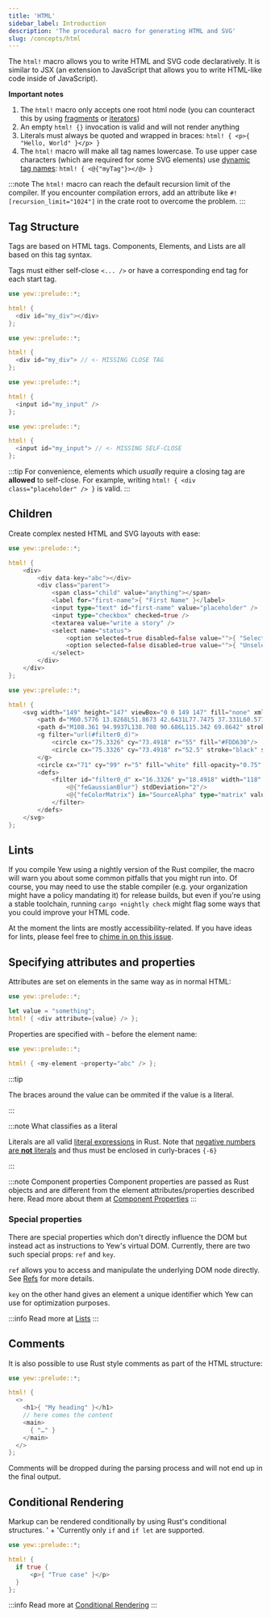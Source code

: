 ```yaml
---
title: 'HTML'
sidebar_label: Introduction
description: 'The procedural macro for generating HTML and SVG'
slug: /concepts/html
---
```



The `html!` macro allows you to write HTML and SVG code declaratively. It is similar to JSX
(an extension to JavaScript that allows you to write HTML-like code inside of JavaScript).

**Important notes**

1. The `html!` macro only accepts one root html node (you can counteract this by using
   [fragments](./fragments.mdx) or [iterators](./../html/lists.mdx))
2. An empty `html! {}` invocation is valid and will not render anything
3. Literals must always be quoted and wrapped in braces: `html! { <p>{ "Hello, World" }</p> }`
4. The `html!` macro will make all tag names lowercase. To use upper case characters (which are required for some SVG elements) use [dynamic tag names](concepts/html/elements.mdx#dynamic-tag-names): `html! { <@{"myTag"}></@> }`

:::note
The `html!` macro can reach the default recursion limit of the compiler. If you encounter compilation errors,
add an attribute like `#![recursion_limit="1024"]` in the crate root to overcome the problem.
:::

## Tag Structure

Tags are based on HTML tags. Components, Elements, and Lists are all based on this tag syntax.

Tags must either self-close `<... />` or have a corresponding end tag for each start tag.

<Tabs>
  <TabItem value="Open - Close" label="Open - Close" default>

```rust
use yew::prelude::*;

html! {
  <div id="my_div"></div>
};
```

  </TabItem>
  <TabItem value="Invalid" label="Invalid">

```rust ,compile_fail
use yew::prelude::*;

html! {
  <div id="my_div"> // <- MISSING CLOSE TAG
};
```

  </TabItem>
</Tabs>

<Tabs>
  <TabItem value="Self-closing" label="Self-closing">

```rust
use yew::prelude::*;

html! {
  <input id="my_input" />
};
```

  </TabItem>
  <TabItem value="Invalid" label="Invalid">

```rust ,compile_fail
use yew::prelude::*;

html! {
  <input id="my_input"> // <- MISSING SELF-CLOSE
};
```

  </TabItem>
</Tabs>

:::tip
For convenience, elements which _usually_ require a closing tag are **allowed** to self-close. For example, writing `html! { <div class="placeholder" /> }` is valid.
:::

## Children

Create complex nested HTML and SVG layouts with ease:

<Tabs>
  <TabItem value="HTML" label="HTML">

```rust
use yew::prelude::*;

html! {
    <div>
        <div data-key="abc"></div>
        <div class="parent">
            <span class="child" value="anything"></span>
            <label for="first-name">{ "First Name" }</label>
            <input type="text" id="first-name" value="placeholder" />
            <input type="checkbox" checked=true />
            <textarea value="write a story" />
            <select name="status">
                <option selected=true disabled=false value="">{ "Selected" }</option>
                <option selected=false disabled=true value="">{ "Unselected" }</option>
            </select>
        </div>
    </div>
};
```

  </TabItem>
  <TabItem value="SVG" label="SVG">

```rust
use yew::prelude::*;

html! {
    <svg width="149" height="147" viewBox="0 0 149 147" fill="none" xmlns="http://www.w3.org/2000/svg">
        <path d="M60.5776 13.8268L51.8673 42.6431L77.7475 37.331L60.5776 13.8268Z" fill="#DEB819"/>
        <path d="M108.361 94.9937L138.708 90.686L115.342 69.8642" stroke="black" stroke-width="4" stroke-linecap="round" stroke-linejoin="round"/>
        <g filter="url(#filter0_d)">
            <circle cx="75.3326" cy="73.4918" r="55" fill="#FDD630"/>
            <circle cx="75.3326" cy="73.4918" r="52.5" stroke="black" stroke-width="5"/>
        </g>
        <circle cx="71" cy="99" r="5" fill="white" fill-opacity="0.75" stroke="black" stroke-width="3"/>
        <defs>
            <filter id="filter0_d" x="16.3326" y="18.4918" width="118" height="118" filterUnits="userSpaceOnUse" color-interpolation-filters="sRGB">
                <@{"feGaussianBlur"} stdDeviation="2"/>
                <@{"feColorMatrix"} in="SourceAlpha" type="matrix" values="0 0 0 0 0 0 0 0 0 0 0 0 0 0 0 0 0 0 127 0"/>
            </filter>
        </defs>
    </svg>
};
```

  </TabItem>
</Tabs>

## Lints

If you compile Yew using a nightly version of the Rust compiler, the macro will warn you about some
common pitfalls that you might run into. Of course, you may need to use the stable compiler (e.g.
your organization might have a policy mandating it) for release builds, but even if you're using a
stable toolchain, running `cargo +nightly check` might flag some ways that you could improve your
HTML code.

At the moment the lints are mostly accessibility-related. If you have ideas for lints, please feel
free to [chime in on this issue](https://github.com/yewstack/yew/issues/1334).

## Specifying attributes and properties

Attributes are set on elements in the same way as in normal HTML:

```rust
use yew::prelude::*;

let value = "something";
html! { <div attribute={value} /> };
```

Properties are specified with `~` before the element name:

```rust , ignore
use yew::prelude::*;

html! { <my-element ~property="abc" /> };
```

:::tip

The braces around the value can be ommited if the value is a literal.

:::

:::note What classifies as a literal

Literals are all valid [literal expressions](https://doc.rust-lang.org/reference/expressions/literal-expr.html)
in Rust. Note that [negative numbers are **not** literals](https://users.rust-lang.org/t/why-are-negative-value-literals-expressions/43333)
and thus must be enclosed in curly-braces `{-6}`

:::

:::note Component properties
Component properties are passed as Rust objects and are different from the element attributes/properties described here.
Read more about them at [Component Properties](../function-components/properties.mdx)
:::

### Special properties

There are special properties which don't directly influence the DOM but instead act as instructions to Yew's virtual DOM.
Currently, there are two such special props: `ref` and `key`.

`ref` allows you to access and manipulate the underlying DOM node directly. See [Refs](../function-components/node-refs.mdx) for more details.

`key` on the other hand gives an element a unique identifier which Yew can use for optimization purposes.

:::info
Read more at [Lists](./html/lists)
:::

## Comments

It is also possible to use Rust style comments as part of the HTML structure:

```rust
use yew::prelude::*;

html! {
  <>
    <h1>{ "My heading" }</h1>
    // here comes the content
    <main>
      { "…" }
    </main>
  </>
};
```

Comments will be dropped during the parsing process and will not end up in the final output.

## Conditional Rendering

Markup can be rendered conditionally by using Rust's conditional structures. ' +
'Currently only `if` and `if let` are supported.

```rust
use yew::prelude::*;

html! {
  if true {
      <p>{ "True case" }</p>
  }
};
```

:::info
Read more at [Conditional Rendering](./conditional-rendering.mdx)
:::

